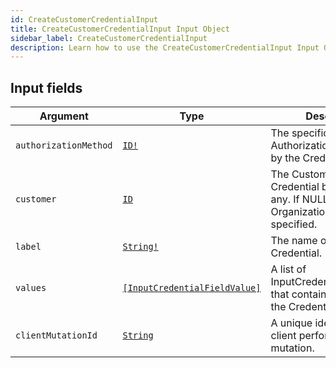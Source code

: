 ```yaml
---
id: CreateCustomerCredentialInput
title: CreateCustomerCredentialInput Input Object
sidebar_label: CreateCustomerCredentialInput
description: Learn how to use the CreateCustomerCredentialInput Input Object for Builder's API.
---
```


## Input fields

| Argument              | Type                                                                                   | Description                                                                                  |
| --------------------- | -------------------------------------------------------------------------------------- | -------------------------------------------------------------------------------------------- |
| `authorizationMethod` | [`ID!`](/self-managed/composer/builder/api/schema/scalar/ID.mdx)                                                      | The specific AuthorizationMethod used by the Credential.                                     |
| `customer`            | [`ID`](/self-managed/composer/builder/api/schema/scalar/ID.mdx)                                                       | The Customer the Credential belongs to, if any. If NULL then Organization will be specified. |
| `label`               | [`String!`](/self-managed/composer/builder/api/schema/scalar/String.mdx)                                              | The name of the Credential.                                                                  |
| `values`              | [`[InputCredentialFieldValue]`](/self-managed/composer/builder/api/schema/input_object/InputCredentialFieldValue.mdx) | A list of InputCredentialFieldValues that contain the values for the CredentialFields.       |
| `clientMutationId`    | [`String`](/self-managed/composer/builder/api/schema/scalar/String.mdx)                                               | A unique identifier for the client performing the mutation.                                  |
